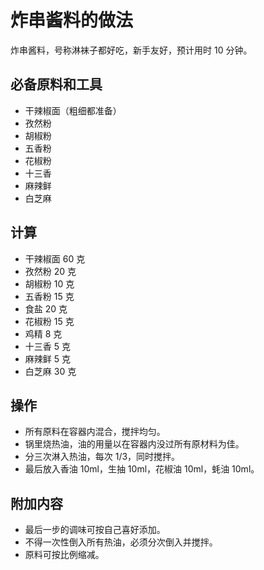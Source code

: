 
# 炸串酱料的做法

炸串酱料，号称淋袜子都好吃，新手友好，预计用时 10 分钟。

## 必备原料和工具

- 干辣椒面（粗细都准备）
- 孜然粉
- 胡椒粉
- 五香粉
- 花椒粉
- 十三香
- 麻辣鲜
- 白芝麻

## 计算

- 干辣椒面 60 克
- 孜然粉 20 克
- 胡椒粉 10 克
- 五香粉 15 克
- 食盐 20 克
- 花椒粉 15 克
- 鸡精 8 克
- 十三香 5 克
- 麻辣鲜 5 克
- 白芝麻 30 克

## 操作

- 所有原料在容器内混合，搅拌均匀。
- 锅里烧热油，油的用量以在容器内没过所有原材料为佳。
- 分三次淋入热油，每次 1/3，同时搅拌。
- 最后放入香油 10ml，生抽 10ml，花椒油 10ml，蚝油 10ml。

## 附加内容

- 最后一步的调味可按自己喜好添加。
- 不得一次性倒入所有热油，必须分次倒入并搅拌。
- 原料可按比例缩减。


